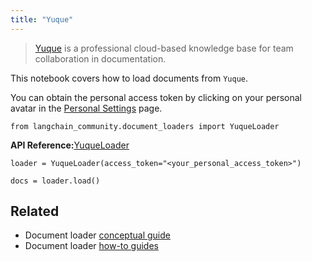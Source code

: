 ```yaml
---
title: "Yuque"
---
```


> [Yuque](https://www.yuque.com/) is a professional cloud-based knowledge base for team collaboration in documentation.

This notebook covers how to load documents from `Yuque`.

You can obtain the personal access token by clicking on your personal avatar in the [Personal Settings](https://www.yuque.com/settings/tokens) page.

```
from langchain_community.document_loaders import YuqueLoader
```

**API Reference:**[YuqueLoader](https://python.langchain.com/api_reference/community/document_loaders/langchain_community.document_loaders.yuque.YuqueLoader.html)

```
loader = YuqueLoader(access_token="<your_personal_access_token>")
```

```
docs = loader.load()
```

## Related

* Document loader [conceptual guide](/oss/concepts/document_loaders)
* Document loader [how-to guides](/oss/how_to/#document-loaders)
